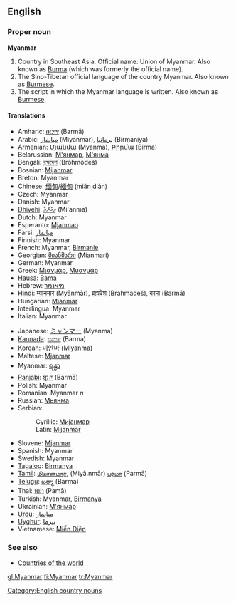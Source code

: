 ==English==

===Proper noun===
'''Myanmar'''

# Country in Southeast Asia. Official name: Union of Myanmar. Also known as [[Burma]] (which was formerly the official name).
# The Sino-Tibetan official language of the country Myanmar. Also known as [[Burmese]].
# The script in which the Myanmar language is written. Also known as [[Burmese]].

====Translations====
{{top}}
*Amharic: [[በርማ]] (Barmā)
*Arabic: [[ميانمار]] (Miyānmār), [[برمانيا]] (Birmāniyā)
*Armenian: [[Մյանմա]] (Myanma), [[Բիրմա]] (Birma)
*Belarussian: [[М'янмар]], [[М'янма]]
*Bengali: [[ব্রহ্মদেশ]] (Brôhmôdeš)
*Bosnian: [[Mijanmar]] {{m}}
*Breton: Myanmar
*Chinese: [[缅甸]]/[[緬甸]] (miǎn diàn)
*Czech: Myanmar
*Danish: Myanmar
*[[Dhivehi]]: [[މިއަންމާ]] (Mi'anmā)
*Dutch: Myanmar
*Esperanto: [[Mjanmao]]
*Farsi: [[میانمار]]
*Finnish: Myanmar
*French: Myanmar, [[Birmanie]]
*Georgian: [[მიანმარი]] (Mianmari)
*German: Myanmar
*Greek: [[Μιανμάρ]], [[Μυανμάρ]]
*[[Hausa]]: [[Bama]]
*Hebrew: [[מיאנמר]]
*[[Hindi]]: [[म्यानमार]] (Myānmār), [[ब्रह्मदेश]] (Brahmadeš), [[बरमा]] (Barmā)
*Hungarian: [[Mianmar]]
*Interlingua: Myanmar
*Italian: Myanmar
{{mid}}
*Japanese: [[ミャンマー]] (Myanma)
*[[Kannada]]: [[ಬರ್ಮ]] (Barma)
*Korean: [[미얀마]] (Miyanma)
*Maltese: [[Mjanmar]]
*Myanmar: [[ရန္မာ]]
*[[Panjabi]]: [[ਬਰ੍ਮਾ]] (Barmā)
*Polish: Myanmar
*Romanian: Myanmar ''n''
*Russian: [[Мьянма]]
*Serbian:
*:Cyrillic: [[Мијанмар]] {{m}}
*:Latin: [[Mijanmar#Serbian|Mijanmar]] {{m}}
*Slovene: [[Mjanmar]]
*Spanish: Myanmar
*Swedish: Myanmar
*[[Tagalog]]: [[Birmanya]]
*[[Tamil]]: [[மியான்மார்]], (Miyā.nmār) [[பர்மா]] (Parmā)
*[[Telugu]]: [[బర్మా]] (Barmā)
*Thai: [[พม่า]] (Pamā)
*Turkish: Myanmar, [[Birmanya]]
*Ukrainian: [[М'янмар]]
*[[Urdu]]: [[میانمار]]
*[[Uyghur]]: [[ﺑﯩﺮﻣﺎ]]
*Vietnamese: [[Miến Điện]]
{{bottom}}

===See also===
*[[Countries of the world]]
[[Category:English country nouns]]

[[gl:Myanmar]]
[[fi:Myanmar]]
[[tr:Myanmar]]